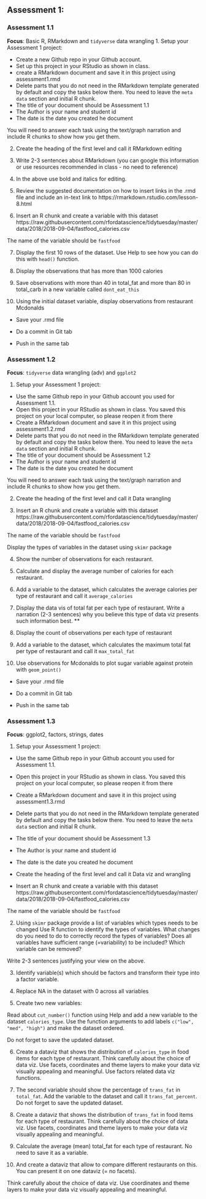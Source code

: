 
## Assessment 1:

### Assessment 1.1

**Focus**: Basic R, RMarkdown and `tidyverse` data wrangling
1. Setup your Assessment 1 project:

- Create a new Github repo in your Github account.
- Set up this project in your RStudio as shown in class.
- create a RMarkdown document and save it in this project using assessment1.rmd
- Delete parts that you do not need in the RMarkdown template generated by default and copy the tasks below there. You need to leave the `meta data` section and initial R chunk.
- The title of your document should be Assessment 1.1
- The Author is your name and student id
- The date is the date you created he document

You will need to answer each task using the text/graph narration and include R chunks to show how you get them.

2. Create the heading of the first level and call it RMarkdown editing

3. Write 2-3 sentences about RMarkdown (you can google this information or use resources recommended in class - no need to reference)

4. In the above use bold and italics for editing.

5. Review the suggested documentation on how to insert links in the .rmd file and include an in-text link to https://rmarkdown.rstudio.com/lesson-8.html

6. Insert an R chunk and create a variable with this dataset
https://raw.githubusercontent.com/rfordatascience/tidytuesday/master/data/2018/2018-09-04/fastfood_calories.csv

The name of the variable should be `fastfood`

7. Display the first 10 rows of the dataset. Use Help to see how you can do this with `head()` function.

8. Display the observations that has more than 1000 calories

9. Save observations with more than 40 in total_fat and more than 80 in total_carb in a new variable called `dont_eat_this`

10. Using the initial dataset variable, display observations from restaurant Mcdonalds

- Save your .rmd file 

- Do a commit in Git tab

- Push in the same tab


### Assessment 1.2

**Focus**: `tidyverse` data wrangling (adv) and `ggplot2`

1. Setup your Assessment 1 project:

- Use the same  Github repo in your Github account you used for Assessment 1.1.
- Open  this project in your RStudio as shown in class. You saved this project on your local computer, so please reopen it from there
- Create a RMarkdown document and save it in this project using assessment1.2.rmd
- Delete parts that you do not need in the RMarkdown template generated by default and copy the tasks below there. You need to leave the `meta data` section and initial R chunk.
- The title of your document should be Assessment 1.2
- The Author is your name and student id
- The date is the date you created he document

You will need to answer each task using the text/graph narration and include R chunks to show how you get them.

2. Create the heading of the first level and call it Data wrangling

3. Insert an R chunk and create a variable with this dataset
https://raw.githubusercontent.com/rfordatascience/tidytuesday/master/data/2018/2018-09-04/fastfood_calories.csv

The name of the variable should be `fastfood`

Display the types of variables in the dataset using `skimr` package

4. Show the number of observations for each restaurant.

5. Calculate and display the average number of calories for each restaurant.

6. Add a variable to the dataset, which calculates the average calories per type of restaurant and call it `average_calories` 

7. Display the data vis of total fat per each type of restaurant. Write a narration (2-3 sentences) why you believe this type of data viz presents such information best. **

8. Display the count of observations per each type of restaurant

9. Add a variable to the dataset, which calculates the maximum total fat per type of restaurant and call it `max_total_fat` 

10. Use observations for Mcdonalds to plot sugar variable against protein with `geom_point()` 

- Save your .rmd file 

- Do a commit in Git tab

- Push in the same tab



### Assessment 1.3

**Focus**: ggplot2, factors, strings, dates  

1. Setup your Assessment 1 project:

- Use the same  Github repo in your Github account you used for Assessment 1.1.
- Open  this project in your RStudio as shown in class. You saved this project on your local computer, so please reopen it from there
- Create a RMarkdown document and save it in this project using assessment1.3.rmd
- Delete parts that you do not need in the RMarkdown template generated by default and copy the tasks below there. You need to leave the `meta data` section and initial R chunk.
- The title of your document should be Assessment 1.3
- The Author is your name and student id
- The date is the date you created he document

- Create the heading of the first level and call it Data viz and wrangling

- Insert an R chunk and create a variable with this dataset
https://raw.githubusercontent.com/rfordatascience/tidytuesday/master/data/2018/2018-09-04/fastfood_calories.csv

The name of the variable should be `fastfood`

2. Using `skimr` package provide a list of variables which types needs to be changed 
Use R function to identify the types of variables. What changes do you need to do to correctly record the types of variables? 
Does all variables have sufficient range (=variability) to be included? Which variable can be removed?

Write 2-3 sentences justifying your view on the above.

3. Identify variable(s) which should be factors and transform their type into a factor variable.

4. Replace NA in the dataset with 0 across all variables

5. Create two new variables:

Read about `cut_number()` function using Help and add a new variable to the dataset `calories_type`. Use the function arguments to add labels `c("low", "med", "high")` and make the dataset ordered. 

Do not forget to save the updated dataset. 

6. Create a dataviz that shows the distribution of `calories_type` in food items for each type of restaurant. Think carefully about the choice of data viz. Use facets, coordinates and theme layers to make your data viz visually appealing and meaningful. Use factors related data viz functions.

7. The second variable should show the percentage of `trans_fat` in `total_fat`. Add the variable to the dataset and call it `trans_fat_percent`. Do not forget to save the updated dataset. 

8. Create a dataviz that shows the distribution of `trans_fat` in food items for each type of restaurant. Think carefully about the choice of data viz. Use facets, coordinates and theme layers to make your data viz visually appealing and meaningful.

9. Calculate the average (mean) total_fat for each type of restaurant. No need to save it as a variable.

11. And create a dataviz that allow to compare different restaurants on this. You can present it on one dataviz (= no facets). 

Think carefully about the choice of data viz. Use coordinates and theme layers to make your data viz visually appealing and meaningful. 


